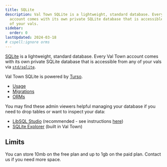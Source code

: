 ```yaml
---
title: SQLite
description: Val Town SQLite is a lightweight, standard database. Every Val Town
  account comes with its own private SQLite database that is accessible from any
  of your vals.
sidebar:
  order: 0
lastUpdated: 2024-03-18
# cspell:ignore orms
---
```


[SQLite](https://www.sqlite.org/) is a lightweight, standard database. Every Val Town account comes with its own private SQLite database that is accessible from any of your vals via [`std/sqlite`](https://www.val.town/v/std/sqlite).

Val Town SQLite is powered by [Turso](https://turso.tech/).

- [Usage](./usage)
- [Migrations](./migrations)
- [ORMs](./orms)

You may find these admin viewers helpful managing your database if you need to drop tables or want to inspect your data:

- [LibSQL Studio](https://libsqlstudio.com/) (recommended - see instructions [here](https://libsqlstudio.com/docs/connect-valtown))
- [SQLite Explorer](https://www.val.town/v/nbbaier/sqliteExplorerApp) (built in Val Town)

## Limits

You can store 10mb on the free plan and up to 1gb on the paid plan. Contact us if you need more space.

